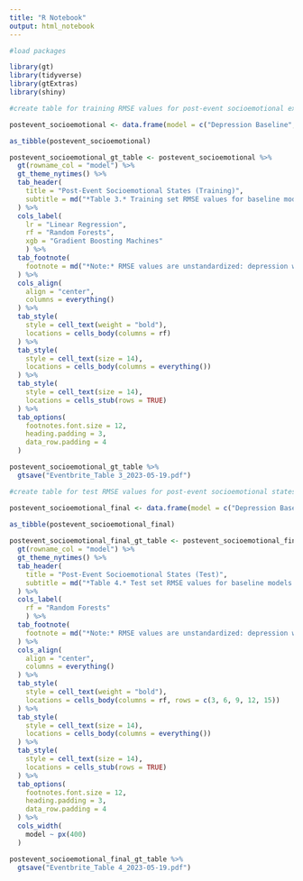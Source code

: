 ```yaml
---
title: "R Notebook"
output: html_notebook
---
```


```r
#load packages

library(gt)
library(tidyverse)
library(gtExtras)
library(shiny)

```

```r
#create table for training RMSE values for post-event socioemotional experiences

postevent_socioemotional <- data.frame(model = c("Depression Baseline", "Depression Event Characteristics", "Social Connection Baseline", "Social Connection Event Characteristics", "Loneliness Baseline", "Loneliness Event Characteristics", "Social Anxiety Baseline", "Social Anxiety Event Characteristics", "General Anxiety Baseline", "General Anxiety Event Characteristics"), lr = c(3.51, 5.51, 2.04, 2.87, 4.30, 9.00, 6.43, 15.01, 1.52, 2.34), rf = c(2.61, 2.60, 1.61, 1.60, 3.32, 3.31, 5.43, 5.41, 1.02, 1.02), xgb = c(2.63, 2.61, 1.62, 1.62, 3.35, 3.36, 5.52, 5.46, 1.04, 1.03))

as_tibble(postevent_socioemotional)

postevent_socioemotional_gt_table <- postevent_socioemotional %>%
  gt(rowname_col = "model") %>%
  gt_theme_nytimes() %>%
  tab_header(
    title = "Post-Event Socioemotional States (Training)",
    subtitle = md("*Table 3.* Training set RMSE values for baseline models and event characteristics models predicting five post-event socioemotional state outcome variables: depression, social connection, loneliness, social anxiety, and general anxiety. On average, participants completed the post-event survey one day after attending their event.")
  ) %>%
  cols_label(
    lr = "Linear Regression",
    rf = "Random Forests",
    xgb = "Gradient Boosting Machines"
    ) %>%
  tab_footnote(
    footnote = md("*Note:* RMSE values are unstandardized: depression was measured on a scale of 2-14, social connection was measured on a scale of 2-14, loneliness was measured on a scale of 4-20, social anxiety was measured on a scale of 7-35, and general anxiety was measured on a scale of 1-5. Random forests, bolded, was the best performing model for each model set.")
  ) %>%
  cols_align(
    align = "center",
    columns = everything()
  ) %>%
  tab_style(
    style = cell_text(weight = "bold"),
    locations = cells_body(columns = rf)
  ) %>%
  tab_style(
    style = cell_text(size = 14),
    locations = cells_body(columns = everything())
  ) %>%
  tab_style(
    style = cell_text(size = 14),
    locations = cells_stub(rows = TRUE)
  ) %>%
  tab_options(
    footnotes.font.size = 12,
    heading.padding = 3,
    data_row.padding = 4
  )

postevent_socioemotional_gt_table %>%
  gtsave("Eventbrite_Table 3_2023-05-19.pdf")

```

```r
#create table for test RMSE values for post-event socioemotional states

postevent_socioemotional_final <- data.frame(model = c("Depression Baseline", "Depression Event Characteristics", "Depression Difference", "Social Connection Baseline", "Social Connection Event Characteristics", "Social Connection Difference", "Loneliness Baseline", "Loneliness Event Characteristics", "Loneliness Difference", "Social Anxiety Baseline", "Social Anxiety Event Characteristics", "Social Anxiety Difference", "General Anxiety Baseline", "General Anxiety Event Characteristics", "General Anxiety Difference"), rf = c(2.41, 2.45, "-0.04 (-1.7%)", 1.49, 1.47, "0.02 (1.3%)", 3.07, 3.09, "-0.02 (-0.7%)", 5.01, 5.07, "-0.06 (-1.2%)", 0.96, 0.97, "-0.01 (-1.0%)"))
                                               
as_tibble(postevent_socioemotional_final)

postevent_socioemotional_final_gt_table <- postevent_socioemotional_final %>%
  gt(rowname_col = "model") %>%
  gt_theme_nytimes() %>%
  tab_header(
    title = "Post-Event Socioemotional States (Test)",
    subtitle = md("*Table 4.* Test set RMSE values for baseline models and event characteristics models predicting five post-event socioemotional state outcome variables: depression, social connection, loneliness, social anxiety, and general anxiety. On average, participants completed the post-event survey one day after attending their event.")
  ) %>%
  cols_label(
    rf = "Random Forests"
    ) %>%
  tab_footnote(
    footnote = md("*Note:* RMSE values are unstandardized: depression was measured on a scale of 2-14, social connection was measured on a scale of 2-14, loneliness was measured on a scale of 4-20, social anxiety was measured on a scale of 7-35, and general anxiety was measured on a scale of 1-5. RMSE differences (and percent improvement in RMSE scores) between baseline and event characteristics models are bolded.")
  ) %>%
  cols_align(
    align = "center",
    columns = everything()
  ) %>%
  tab_style(
    style = cell_text(weight = "bold"), 
    locations = cells_body(columns = rf, rows = c(3, 6, 9, 12, 15))
  ) %>%
  tab_style(
    style = cell_text(size = 14),
    locations = cells_body(columns = everything())
  ) %>%
  tab_style(
    style = cell_text(size = 14),
    locations = cells_stub(rows = TRUE)
  ) %>%
  tab_options(
    footnotes.font.size = 12,
    heading.padding = 3,
    data_row.padding = 4
  ) %>%
  cols_width(
    model ~ px(400)
  )

postevent_socioemotional_final_gt_table %>%
  gtsave("Eventbrite_Table 4_2023-05-19.pdf")

```

